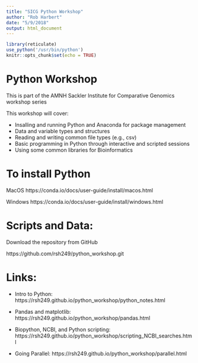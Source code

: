 ```yaml
---
title: "SICG Python Workshop"
author: "Rob Harbert"
date: "5/9/2018"
output: html_document
---
```


```r
library(reticulate)
use_python('/usr/bin/python')
knitr::opts_chunk$set(echo = TRUE)
```


# Python Workshop

This is part of the AMNH Sackler Institute for Comparative Genomics workshop series

This workshop will cover:

* Insalling and running Python and Anaconda for package management
* Data and variable types and structures
* Reading and writing common file types (e.g., csv)
* Basic programming in Python through interactive and scripted sessions
* Using some common libraries for Bioinformatics

# To install Python
MacOS
https://conda.io/docs/user-guide/install/macos.html

Windows
https://conda.io/docs/user-guide/install/windows.html

# Scripts and Data:

Download the repository from GitHub

https://github.com/rsh249/python_workshop.git


# Links:

* Intro to Python: https://rsh249.github.io/python_workshop/python_notes.html

* Pandas and matplotlib: https://rsh249.github.io/python_workshop/pandas.html

* Biopython, NCBI, and Python scripting:
https://rsh249.github.io/python_workshop/scripting_NCBI_searches.html

* Going Parallel: https://rsh249.github.io/python_workshop/parallel.html





